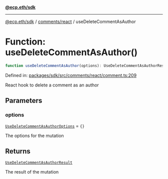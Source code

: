[**@ecp.eth/sdk**](../../../index.mdx)

***

[@ecp.eth/sdk](/sdk-reference/index.mdx) / [comments/react](/sdk-reference/comments/react/index.mdx) / useDeleteCommentAsAuthor

# Function: useDeleteCommentAsAuthor()

```ts
function useDeleteCommentAsAuthor(options): UseDeleteCommentAsAuthorResult;
```

Defined in: [packages/sdk/src/comments/react/comment.ts:209](https://github.com/ecp-eth/comments-monorepo/blob/main/packages/sdk/src/comments/react/comment.ts#L209)

React hook to delete a comment as an author

## Parameters

### options

[`UseDeleteCommentAsAuthorOptions`](/sdk-reference/comments/react/type-aliases/UseDeleteCommentAsAuthorOptions.mdx) = `{}`

The options for the mutation

## Returns

[`UseDeleteCommentAsAuthorResult`](/sdk-reference/comments/react/type-aliases/UseDeleteCommentAsAuthorResult.mdx)

The result of the mutation
